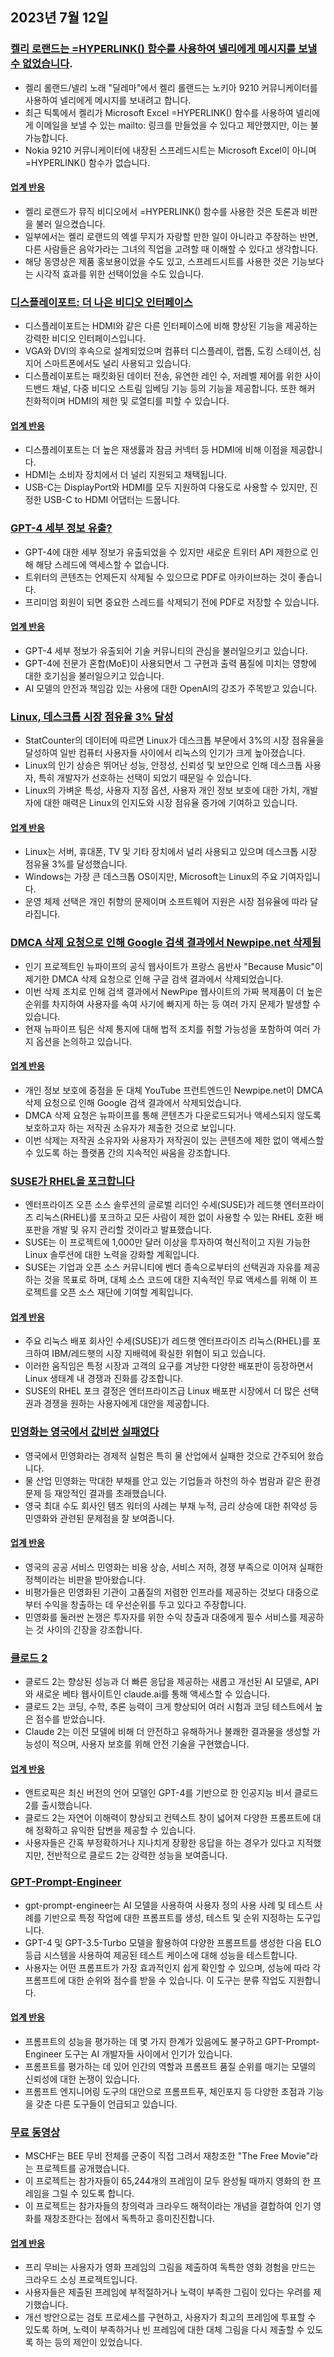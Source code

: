 

<CallToAction />

<Steps>

## 2023년 7월 12일

### [켈리 로랜드는 =HYPERLINK() 함수를 사용하여 넬리에게 메시지를 보낼 수 없었습니다](https://blog.jgc.org/2023/07/unfortunately-kelly-rowland-couldnt.html).

- 켈리 롤랜드/넬리 노래 "딜레마"에서 켈리 롤랜드는 노키아 9210 커뮤니케이터를 사용하여 넬리에게 메시지를 보내려고 합니다.
- 최근 틱톡에서 켈리가 Microsoft Excel =HYPERLINK() 함수를 사용하여 넬리에게 이메일을 보낼 수 있는 mailto: 링크를 만들었을 수 있다고 제안했지만, 이는 불가능합니다.
- Nokia 9210 커뮤니케이터에 내장된 스프레드시트는 Microsoft Excel이 아니며 =HYPERLINK() 함수가 없습니다.

#### [업계 반응](http://news.ycombinator.com/item?id=36686857)

- 켈리 로랜드가 뮤직 비디오에서 =HYPERLINK() 함수를 사용한 것은 토론과 비판을 불러 일으켰습니다.
- 일부에서는 켈리 로랜드의 엑셀 무지가 자랑할 만한 일이 아니라고 주장하는 반면, 다른 사람들은 음악가라는 그녀의 직업을 고려할 때 이해할 수 있다고 생각합니다.
- 해당 동영상은 제품 홍보용이었을 수도 있고, 스프레드시트를 사용한 것은 기능보다는 시각적 효과를 위한 선택이었을 수도 있습니다.

### [디스플레이포트: 더 나은 비디오 인터페이스](https://hackaday.com/2023/07/11/displayport-a-better-video-interface/)

- 디스플레이포트는 HDMI와 같은 다른 인터페이스에 비해 향상된 기능을 제공하는 강력한 비디오 인터페이스입니다.
- VGA와 DVI의 후속으로 설계되었으며 컴퓨터 디스플레이, 랩톱, 도킹 스테이션, 심지어 스마트폰에서도 널리 사용되고 있습니다.
- 디스플레이포트는 패킷화된 데이터 전송, 유연한 레인 수, 저레벨 제어를 위한 사이드밴드 채널, 다중 비디오 스트림 임베딩 기능 등의 기능을 제공합니다. 또한 해커 친화적이며 HDMI의 제한 및 로열티를 피할 수 있습니다.

#### [업계 반응](http://news.ycombinator.com/item?id=36681814)

- 디스플레이포트는 더 높은 재생률과 잠금 커넥터 등 HDMI에 비해 이점을 제공합니다.
- HDMI는 소비자 장치에서 더 널리 지원되고 채택됩니다.
- USB-C는 DisplayPort와 HDMI를 모두 지원하여 다용도로 사용할 수 있지만, 진정한 USB-C to HDMI 어댑터는 드뭅니다.

### [GPT-4 세부 정보 유출?](https://threadreaderapp.com/thread/1678545170508267522.html)

- GPT-4에 대한 세부 정보가 유출되었을 수 있지만 새로운 트위터 API 제한으로 인해 해당 스레드에 액세스할 수 없습니다.
- 트위터의 콘텐츠는 언제든지 삭제될 수 있으므로 PDF로 아카이브하는 것이 좋습니다.
- 프리미엄 회원이 되면 중요한 스레드를 삭제되기 전에 PDF로 저장할 수 있습니다.

#### [업계 반응](http://news.ycombinator.com/item?id=36675934)

- GPT-4 세부 정보가 유출되어 기술 커뮤니티의 관심을 불러일으키고 있습니다.
- GPT-4에 전문가 혼합(MoE)이 사용되면서 그 구현과 출력 품질에 미치는 영향에 대한 호기심을 불러일으키고 있습니다.
- AI 모델의 안전과 책임감 있는 사용에 대한 OpenAI의 강조가 주목받고 있습니다.

### [Linux, 데스크톱 시장 점유율 3% 달성](https://linuxiac.com/linux-hits-3-percent-market-share/)

- StatCounter의 데이터에 따르면 Linux가 데스크톱 부문에서 3%의 시장 점유율을 달성하여 일반 컴퓨터 사용자들 사이에서 리눅스의 인기가 크게 높아졌습니다.
- Linux의 인기 상승은 뛰어난 성능, 안정성, 신뢰성 및 보안으로 인해 데스크톱 사용자, 특히 개발자가 선호하는 선택이 되었기 때문일 수 있습니다.
- Linux의 가벼운 특성, 사용자 지정 옵션, 사용자 개인 정보 보호에 대한 가치, 개발자에 대한 매력은 Linux의 인지도와 시장 점유율 증가에 기여하고 있습니다.

#### [업계 반응](http://news.ycombinator.com/item?id=36676103)

- Linux는 서버, 휴대폰, TV 및 기타 장치에서 널리 사용되고 있으며 데스크톱 시장 점유율 3%를 달성했습니다.
- Windows는 가장 큰 데스크톱 OS이지만, Microsoft는 Linux의 주요 기여자입니다.
- 운영 체제 선택은 개인 취향의 문제이며 소프트웨어 지원은 시장 점유율에 따라 달라집니다.

### [DMCA 삭제 요청으로 인해 Google 검색 결과에서 Newpipe.net 삭제됨](https://newpipe.net/blog/pinned/announcement/newpipe-net-dmca-google-search/)

- 인기 프로젝트인 뉴파이프의 공식 웹사이트가 프랑스 음반사 "Because Music"이 제기한 DMCA 삭제 요청으로 인해 구글 검색 결과에서 삭제되었습니다.
- 이번 삭제 조치로 인해 검색 결과에서 NewPipe 웹사이트의 가짜 복제품이 더 높은 순위를 차지하여 사용자를 속여 사기에 빠지게 하는 등 여러 가지 문제가 발생할 수 있습니다.
- 현재 뉴파이프 팀은 삭제 통지에 대해 법적 조치를 취할 가능성을 포함하여 여러 가지 옵션을 논의하고 있습니다.

#### [업계 반응](http://news.ycombinator.com/item?id=36682509)

- 개인 정보 보호에 중점을 둔 대체 YouTube 프런트엔드인 Newpipe.net이 DMCA 삭제 요청으로 인해 Google 검색 결과에서 삭제되었습니다.
- DMCA 삭제 요청은 뉴파이프를 통해 콘텐츠가 다운로드되거나 액세스되지 않도록 보호하고자 하는 저작권 소유자가 제출한 것으로 보입니다.
- 이번 삭제는 저작권 소유자와 사용자가 저작권이 있는 콘텐츠에 제한 없이 액세스할 수 있도록 하는 플랫폼 간의 지속적인 싸움을 강조합니다.

### [SUSE가 RHEL을 포크합니다](https://www.suse.com/news/SUSE-Preserves-Choice-in-Enterprise-Linux/)

- 엔터프라이즈 오픈 소스 솔루션의 글로벌 리더인 수세(SUSE)가 레드햇 엔터프라이즈 리눅스(RHEL)를 포크하고 모든 사람이 제한 없이 사용할 수 있는 RHEL 호환 배포판을 개발 및 유지 관리할 것이라고 발표했습니다.
- SUSE는 이 프로젝트에 1,000만 달러 이상을 투자하여 혁신적이고 지원 가능한 Linux 솔루션에 대한 노력을 강화할 계획입니다.
- SUSE는 기업과 오픈 소스 커뮤니티에 벤더 종속으로부터의 선택권과 자유를 제공하는 것을 목표로 하며, 대체 소스 코드에 대한 지속적인 무료 액세스를 위해 이 프로젝트를 오픈 소스 재단에 기여할 계획입니다.

#### [업계 반응](http://news.ycombinator.com/item?id=36678079)

- 주요 리눅스 배포 회사인 수세(SUSE)가 레드햇 엔터프라이즈 리눅스(RHEL)를 포크하여 IBM/레드햇의 시장 지배력에 확실한 위협이 되고 있습니다.
- 이러한 움직임은 특정 시장과 고객의 요구를 겨냥한 다양한 배포판이 등장하면서 Linux 생태계 내 경쟁과 진화를 강조합니다.
- SUSE의 RHEL 포크 결정은 엔터프라이즈급 Linux 배포판 시장에서 더 많은 선택권과 경쟁을 원하는 사용자에게 대안을 제공합니다.

### [민영화는 영국에서 값비싼 실패였다](https://www.economist.com/by-invitation/2023/07/10/mathew-lawrence-on-why-privatisation-has-been-a-costly-failure-in-britain)

- 영국에서 민영화라는 경제적 실험은 특히 물 산업에서 실패한 것으로 간주되어 왔습니다.
- 물 산업 민영화는 막대한 부채를 안고 있는 기업들과 하천의 하수 범람과 같은 환경 문제 등 재앙적인 결과를 초래했습니다.
- 영국 최대 수도 회사인 템즈 워터의 사례는 부채 누적, 금리 상승에 대한 취약성 등 민영화와 관련된 문제점을 잘 보여줍니다.

#### [업계 반응](http://news.ycombinator.com/item?id=36678375)

- 영국의 공공 서비스 민영화는 비용 상승, 서비스 저하, 경쟁 부족으로 이어져 실패한 정책이라는 비판을 받아왔습니다.
- 비평가들은 민영화된 기관이 고품질의 저렴한 인프라를 제공하는 것보다 대중으로부터 수익을 창출하는 데 우선순위를 두고 있다고 주장합니다.
- 민영화를 둘러싼 논쟁은 투자자를 위한 수익 창출과 대중에게 필수 서비스를 제공하는 것 사이의 긴장을 강조합니다.

### [클로드 2](https://www.anthropic.com/index/claude-2)

- 클로드 2는 향상된 성능과 더 빠른 응답을 제공하는 새롭고 개선된 AI 모델로, API와 새로운 베타 웹사이트인 claude.ai를 통해 액세스할 수 있습니다.
- 클로드 2는 코딩, 수학, 추론 능력이 크게 향상되어 여러 시험과 코딩 테스트에서 높은 점수를 받았습니다.
- Claude 2는 이전 모델에 비해 더 안전하고 유해하거나 불쾌한 결과물을 생성할 가능성이 적으며, 사용자 보호를 위해 안전 기술을 구현했습니다.

#### [업계 반응](http://news.ycombinator.com/item?id=36680755)

- 앤트로픽은 최신 버전의 언어 모델인 GPT-4를 기반으로 한 인공지능 비서 클로드 2를 출시했습니다.
- 클로드 2는 자연어 이해력이 향상되고 컨텍스트 창이 넓어져 다양한 프롬프트에 대해 정확하고 유익한 답변을 제공할 수 있습니다.
- 사용자들은 간혹 부정확하거나 지나치게 장황한 응답을 하는 경우가 있다고 지적했지만, 전반적으로 클로드 2는 강력한 성능을 보여줍니다.

### [GPT-Prompt-Engineer](https://github.com/mshumer/gpt-prompt-engineer)

- gpt-prompt-engineer는 AI 모델을 사용하여 사용자 정의 사용 사례 및 테스트 사례를 기반으로 특정 작업에 대한 프롬프트를 생성, 테스트 및 순위 지정하는 도구입니다.
- GPT-4 및 GPT-3.5-Turbo 모델을 활용하여 다양한 프롬프트를 생성한 다음 ELO 등급 시스템을 사용하여 제공된 테스트 케이스에 대해 성능을 테스트합니다.
- 사용자는 어떤 프롬프트가 가장 효과적인지 쉽게 확인할 수 있으며, 성능에 따라 각 프롬프트에 대한 순위와 점수를 받을 수 있습니다. 이 도구는 분류 작업도 지원합니다.

#### [업계 반응](http://news.ycombinator.com/item?id=36677034)

- 프롬프트의 성능을 평가하는 데 몇 가지 한계가 있음에도 불구하고 GPT-Prompt-Engineer 도구는 AI 개발자들 사이에서 인기가 있습니다.
- 프롬프트를 평가하는 데 있어 인간의 역할과 프롬프트 품질 순위를 매기는 모델의 신뢰성에 대한 논쟁이 있습니다.
- 프롬프트 엔지니어링 도구의 대안으로 프롬프트푸, 체인포지 등 다양한 초점과 기능을 갖춘 다른 도구들이 언급되고 있습니다.

### [무료 동영상](https://thefreemovie.buzz/)

- MSCHF는 BEE 무비 전체를 군중이 직접 그려서 재창조한 "The Free Movie"라는 프로젝트를 공개했습니다.
- 이 프로젝트는 참가자들이 65,244개의 프레임이 모두 완성될 때까지 영화의 한 프레임을 그릴 수 있도록 합니다.
- 이 프로젝트는 참가자들의 창의력과 크라우드 해적이라는 개념을 결합하여 인기 영화를 재창조한다는 점에서 독특하고 흥미진진합니다.

#### [업계 반응](http://news.ycombinator.com/item?id=36687399)

- 프리 무비는 사용자가 영화 프레임의 그림을 제출하여 독특한 영화 경험을 만드는 크라우드 소싱 프로젝트입니다.
- 사용자들은 제출된 프레임에 부적절하거나 노력이 부족한 그림이 있다는 우려를 제기했습니다.
- 개선 방안으로는 검토 프로세스를 구현하고, 사용자가 최고의 프레임에 투표할 수 있도록 하며, 노력이 부족하거나 빈 프레임에 대한 대체 그림을 다시 제출할 수 있도록 하는 등의 제안이 있었습니다.

</Steps>
